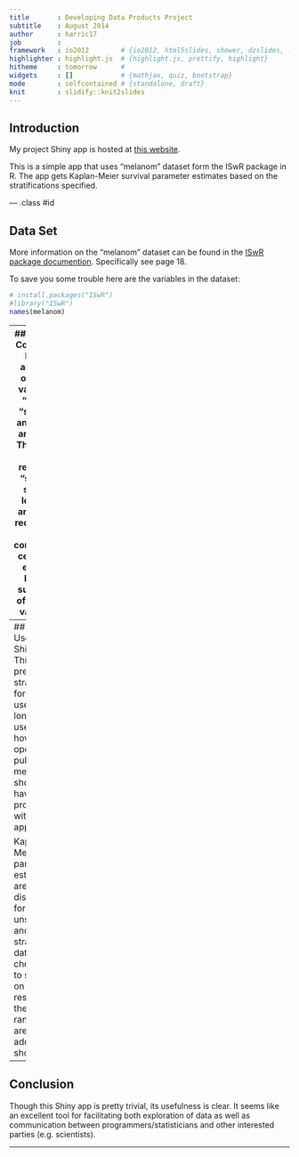 ```yaml
---
title       : Developing Data Products Project
subtitle    : August 2014
author      : harric17
job         : 
framework   : io2012        # {io2012, html5slides, shower, dzslides, ...}
highlighter : highlight.js  # {highlight.js, prettify, highlight}
hitheme     : tomorrow      # 
widgets     : []            # {mathjax, quiz, bootstrap}
mode        : selfcontained # {standalone, draft}
knit        : slidify::knit2slides
---
```

## Introduction

<p>My project Shiny app is hosted at <a href="http://harric17.shinyapps.io/project/">this website</a>.
</p>

<p>This is a simple app that uses "melanom" dataset form the ISwR package in R.  The app gets Kaplan-Meier survival parameter estimates based on the stratifications specified.  </p>

--- .class #id 

## Data Set

<p>More information on the "melanom" dataset can be found in the  <a href="http://cran.r-project.org/web/packages/ISwR/ISwR.pdf">ISwR package documention</a>.  Specifically see page 18.
</p>

To save you some trouble here are the variables in the dataset:
```r
# install.packages("ISwR")
#library("ISwR")
names(melanom)
```


---
## Dataset Continued
In this analysis only the variables "days", "status", and "sex" are used.  The Shiny app regroups "status" so that levels 2 and 3 are recoded to 0 and considered censored events.  Here a summary of the sex variable:
```r
table(melanom$sex)
```
For the sex variable 1 is female and 2 is male.

---
## How to Use the Shiny App
This app is pretty straight forward to use.  As long as the user knows how to operate a pulldown menu they should have no problem with this app.

Kaplain-Meier paramter estimates are displayed for both unstratfied and stratified data.  When choosing to stratify on sex the results of the log-rank test are additionally shown.

---
## Conclusion

Though this Shiny app is pretty trivial, its usefulness is clear.  It seems like an excellent tool for facilitating both exploration of data as well as communication between programmers/statisticians and other interested parties (e.g. scientists).

---


